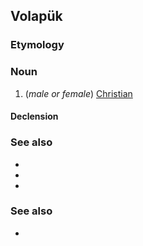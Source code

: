 ==Volapük==

===Etymology===
{{suffix|vo|krit|an}}

===Noun===
{{vo-noun}}

# (''male or female'') [[Christian]]

====Declension====
{{vo-decl-noun}}

===See also===
* {{l|vo|hikritan}}
* {{l|vo|jikritan}}
* {{l|vo|kritanik}}

===See also===
* {{l|vo|kritik}}